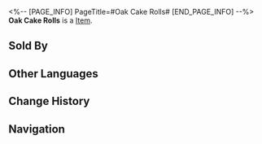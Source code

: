<%-- [PAGE_INFO]
PageTitle=#Oak Cake Rolls#
[END_PAGE_INFO] --%>
{{Item Infobox
|title       = Oak Cake Rolls
|id          = 408612
|image       = Item Oak Cake Rolls.png
|type        = 
|invCategory = Consumables
|rarity      = 3
|effect      = Upon use, increases all allies' Break Effect by 45% for the next battle.
|description = This product features a variety of botanical additives, closely resembling an oak branch in terms of both appearance and composition, and only the most ambitious and determined individuals can consume it.
|source1     = Clock Diner
}}
{{Description|1=''"Politicians from the Oak Family take pride in eating it without flinching, for they believe it to be a formidable feat."''}}
'''Oak Cake Rolls''' is a [[Item]].

==Sold By==
{{Shop Availability}}

==Other Languages==
{{Other Languages
|en   = Oak Cake Rolls
|zhs  = 橡木蛋糕卷
|zht  = 橡木蛋糕捲
|ja   = オークロール
|ko   = 참나무 롤케이크
|es   = Pastel de roble
|fr   = Gâteau roulé Vieux-Chêne
|ru   = Дубовый рулет
|th   = Oak Cake Rolls
|vi   = Bông Lan Cuộn Gỗ Sồi
|de   = Eichen-Biskuitrollen
|id   = Oak Cake Rolls
|pt   = Rocamboles de Carvalho
}}

==Change History==
{{Change History|2.0}}

==Navigation==
{{Consumable Navbox}}